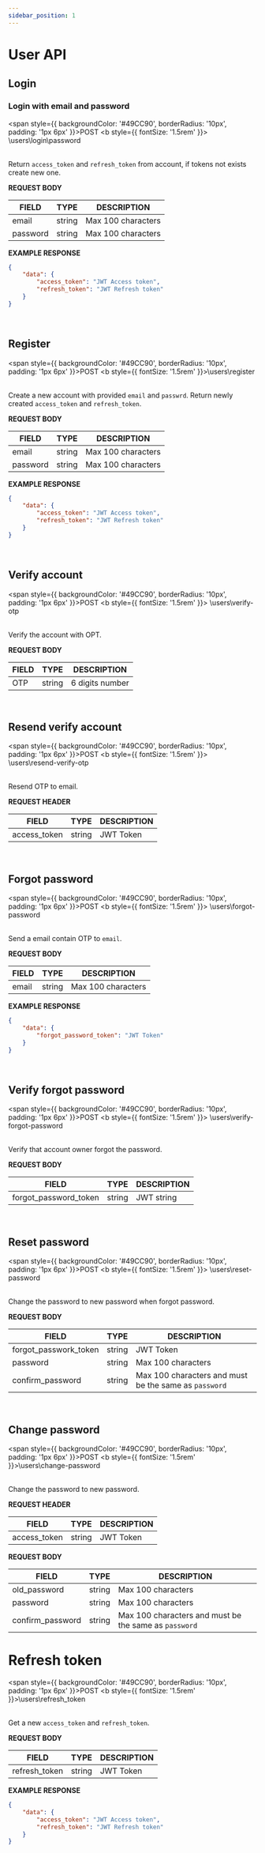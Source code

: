 ```yaml
---
sidebar_position: 1
---
```


# User API

## Login

### Login with email and password

<span style={{ backgroundColor: '#49CC90', borderRadius: '10px', padding: '1px 6px' }}>POST</span>
<b style={{ fontSize: '1.5rem' }}> \users\login\password </b>
<br />
<br />

Return `access_token` and `refresh_token` from account, if tokens not exists create new one.

**REQUEST BODY**

| FIELD    | TYPE   | DESCRIPTION        |
| -------- | ------ | ------------------ |
| email    | string | Max 100 characters |
| password | string | Max 100 characters |

**EXAMPLE RESPONSE**

```json
{
	"data": {
		"access_token": "JWT Access token",
		"refresh_token": "JWT Refresh token"
	}
}
```

<br />

## Register

<span style={{ backgroundColor: '#49CC90', borderRadius: '10px', padding: '1px 6px' }}>POST</span>
<b style={{ fontSize: '1.5rem' }}>\users\register</b>
<br />
<br />

Create a new account with provided `email` and `passwrd`. Return newly created `access_token` and `refresh_token`.

**REQUEST BODY**

| FIELD    | TYPE   | DESCRIPTION        |
| -------- | ------ | ------------------ |
| email    | string | Max 100 characters |
| password | string | Max 100 characters |

**EXAMPLE RESPONSE**

```json
{
	"data": {
		"access_token": "JWT Access token",
		"refresh_token": "JWT Refresh token"
	}
}
```

<br />

## Verify account

<span style={{ backgroundColor: '#49CC90', borderRadius: '10px', padding: '1px 6px' }}>POST</span>
<b style={{ fontSize: '1.5rem' }}> \users\verify-otp </b>
<br />
<br />

Verify the account with OPT.

**REQUEST BODY**

| FIELD | TYPE   | DESCRIPTION     |
| ----- | ------ | --------------- |
| OTP   | string | 6 digits number |

<br />

## Resend verify account

<span style={{ backgroundColor: '#49CC90', borderRadius: '10px', padding: '1px 6px' }}>POST</span>
<b style={{ fontSize: '1.5rem' }}> \users\resend-verify-otp</b>
<br />
<br />

Resend OTP to email.

**REQUEST HEADER**

| FIELD        | TYPE   | DESCRIPTION |
| ------------ | ------ | ----------- |
| access_token | string | JWT Token   |

<br />

## Forgot password

<span style={{ backgroundColor: '#49CC90', borderRadius: '10px', padding: '1px 6px' }}>POST</span>
<b style={{ fontSize: '1.5rem' }}> \users\forgot-password </b>
<br />
<br />

Send a email contain OTP to `email`.

**REQUEST BODY**

| FIELD | TYPE   | DESCRIPTION        |
| ----- | ------ | ------------------ |
| email | string | Max 100 characters |

**EXAMPLE RESPONSE**

```json
{
	"data": {
		"forgot_password_token": "JWT Token"
	}
}
```

<br />

## Verify forgot password

<span style={{ backgroundColor: '#49CC90', borderRadius: '10px', padding: '1px 6px' }}>POST</span>
<b style={{ fontSize: '1.5rem' }}> \users\verify-forgot-password</b>
<br />
<br />

Verify that account owner forgot the password.

**REQUEST BODY**

| FIELD                 | TYPE   | DESCRIPTION |
| --------------------- | ------ | ----------- |
| forgot_password_token | string | JWT string  |

<br />

## Reset password

<span style={{ backgroundColor: '#49CC90', borderRadius: '10px', padding: '1px 6px' }}>POST</span>
<b style={{ fontSize: '1.5rem' }}> \users\reset-password </b>
<br />
<br />

Change the password to new password when forgot password.

**REQUEST BODY**

| FIELD                 | TYPE   | DESCRIPTION                                           |
| --------------------- | ------ | ----------------------------------------------------- |
| forgot_passwork_token | string | JWT Token                                             |
| password              | string | Max 100 characters                                    |
| confirm_password      | string | Max 100 characters and must be the same as `password` |

<br />

## Change password

<span style={{ backgroundColor: '#49CC90', borderRadius: '10px', padding: '1px 6px' }}>POST</span>
<b style={{ fontSize: '1.5rem' }}>\users\change-password</b>
<br />
<br />

Change the password to new password.

**REQUEST HEADER**

| FIELD        | TYPE   | DESCRIPTION |
| ------------ | ------ | ----------- |
| access_token | string | JWT Token   |

**REQUEST BODY**

| FIELD            | TYPE   | DESCRIPTION                                           |
| ---------------- | ------ | ----------------------------------------------------- |
| old_password     | string | Max 100 characters                                    |
| password         | string | Max 100 characters                                    |
| confirm_password | string | Max 100 characters and must be the same as `password` |

# Refresh token

<span style={{ backgroundColor: '#49CC90', borderRadius: '10px', padding: '1px 6px' }}>POST</span>
<b style={{ fontSize: '1.5rem' }}>\users\refresh_token</b>
<br />
<br />

Get a new `access_token` and `refresh_token`.

**REQUEST BODY**

| FIELD         | TYPE   | DESCRIPTION |
| ------------- | ------ | ----------- |
| refresh_token | string | JWT Token   |

**EXAMPLE RESPONSE**

```json
{
	"data": {
		"access_token": "JWT Access token",
		"refresh_token": "JWT Refresh token"
	}
}
```
